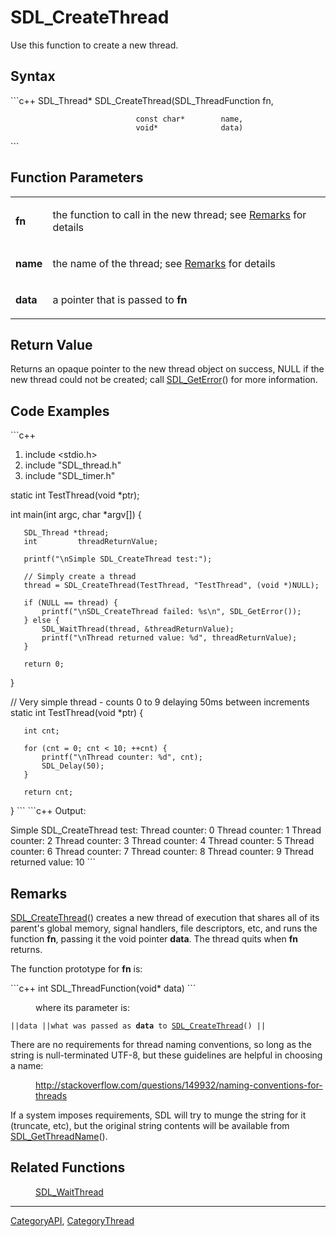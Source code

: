 <!-- pragma section-numbers off -->
<!-- pragma camelcase off -->


= SDL_CreateThread =
Use this function to create a new thread.


== Syntax ==
```c++
SDL_Thread* SDL_CreateThread(SDL_ThreadFunction fn,
                             const char*        name,
                             void*              data)
```
== Function Parameters ==
{|
|'''fn''' 
|the function to call in the new thread; see [[#Remarks|Remarks]] for details 
|-
|'''name''' 
|the name of the thread; see [[#name|Remarks]] for details 
|-
|'''data''' 
|a pointer that is passed to '''fn''' 
|}


== Return Value ==
Returns an opaque pointer to the new thread object on success, NULL if the new thread could not be created; call [[SDL_GetError]]() for more information.

== Code Examples ==
```c++
#include <stdio.h>
#include "SDL_thread.h"
#include "SDL_timer.h"

static int TestThread(void *ptr);

int main(int argc, char *argv[])
{
    SDL_Thread *thread;
    int         threadReturnValue;

    printf("\nSimple SDL_CreateThread test:");

    // Simply create a thread
    thread = SDL_CreateThread(TestThread, "TestThread", (void *)NULL);

    if (NULL == thread) {
        printf("\nSDL_CreateThread failed: %s\n", SDL_GetError());
    } else {
        SDL_WaitThread(thread, &threadReturnValue);
        printf("\nThread returned value: %d", threadReturnValue);
    }

    return 0;
}

// Very simple thread - counts 0 to 9 delaying 50ms between increments
static int TestThread(void *ptr)
{
    int cnt;

    for (cnt = 0; cnt < 10; ++cnt) {
        printf("\nThread counter: %d", cnt);
        SDL_Delay(50);
    }

    return cnt;
}
```
```c++
Output:

Simple SDL_CreateThread test:
Thread counter: 0
Thread counter: 1
Thread counter: 2
Thread counter: 3
Thread counter: 4
Thread counter: 5
Thread counter: 6
Thread counter: 7
Thread counter: 8
Thread counter: 9
Thread returned value: 10
```

== Remarks ==
[[SDL_CreateThread]]() creates a new thread of execution that shares all of its parent's global memory, signal handlers, file descriptors, etc, and runs the function '''fn''', passing it the void pointer '''data'''.  The thread quits when '''fn''' returns.

The function prototype for '''fn''' is:

```c++
int SDL_ThreadFunction(void* data)
```
: where its parameter is:
 ||<code>data</code> ||what was passed as '''data''' to [[SDL_CreateThread]]() ||


<span id="name"></span>
There are no requirements for thread naming conventions, so long as the string is null-terminated UTF-8, but these guidelines are helpful in choosing a name:

: http://stackoverflow.com/questions/149932/naming-conventions-for-threads

If a system imposes requirements, SDL will try to munge the string for it (truncate, etc), but the original string contents will be available from [[SDL_GetThreadName]]().

== Related Functions ==
: [[SDL_WaitThread]]

----
[[CategoryAPI]], [[CategoryThread]]
